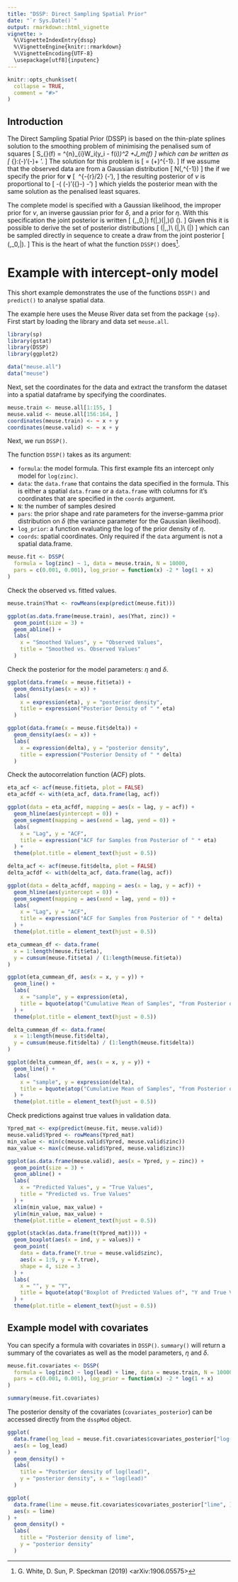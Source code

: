 ```yaml
---
title: "DSSP: Direct Sampling Spatial Prior"
date: "`r Sys.Date()`"
output: rmarkdown::html_vignette
vignette: >
  %\VignetteIndexEntry{dssp}
  %\VignetteEngine{knitr::rmarkdown}
  %\VignetteEncoding{UTF-8}
  \usepackage[utf8]{inputenc}
---
```


```r
knitr::opts_chunk$set(
  collapse = TRUE,
  comment = "#>"
)
```

## Introduction
The Direct Sampling Spatial Prior (DSSP) is based on the thin-plate splines solution to the smoothing problem of minimising the penalised sum of squares
\[
S_{\eta}(f) = \frac{1}{n}\sum^{n}_{i}W_i(y_i - f(\mathbf{x}_i))^2
+\eta J_m(f)
\]
which can be written as 
\[
\min_{\mathbf{\nu}}\:(\mathbf{y}-\mathbf{\nu})'\mathbf{W}(\mathbf{y}-\mathbf{\nu})+
\eta\mathbf{\nu}'\mathbf{M}\mathbf{\nu}.
\]
The solution for this problem is 
\[
\hat{\mathbf{\nu}}=
(\mathbf{W}+\eta\mathbf{M})^{-1}\mathbf{y}.
\]
If we assume that the observed data are from a Gaussian distribution
\[
\mathbf{y}\sim N(\mathbf{\nu},\delta\mathbf{W}^{-1})
\]
the if we specify the prior for $\mathbf{\nu}$ 
\[
\left[\mathbf{\nu}\mid\eta,\delta\right]\propto\ \frac{\eta}{\delta}^{-{r}/2}
\exp\left(-\frac{\eta}{2\delta}\mathbf{\nu}'\mathbf{M}\mathbf{\nu}\right),
\]
the resulting posterior of $\nu$ is proportional to 
\[
-\frac{1}{2\delta}\left( (\mathbf{y}-\mathbf{\nu})'\mathbf{W}({\mathbf{y}}-\mathbf{\nu})
-\eta\mathbf{\nu}'\mathbf{M}\mathbf{\nu}\right)
\]
which yields the posterior mean with the same solution as the penalised least squares. 

The complete model is specified with a Gaussian likelihood, the improper prior for $\nu$, an inverse gaussian prior for $\delta$, and a prior for $\eta$. With this specification the joint posterior is written
\[
\pi\left(\mathbf{\nu},\delta_0,\eta|\mathbf{y}\right)\propto
f(\mathbf{y}|\mathbf{\nu},\delta)\pi\left(\mathbf{\nu}|\eta,\delta\right)\pi\left(\delta\right)
\pi\left(\eta\right).
\]
Given this it is possible to derive the set of posterior distributions
\[
\pi\left(\mathbf{\nu}|\delta,\eta,\mathbf{y}\right)\\
\pi\left(\delta|\eta,\mathbf{y}\right)\\
\pi\left(\eta|\mathbf{y}\right)
\]
which can be sampled directly in sequence to create a draw from the joint posterior 
\[
\pi\left(\mathbf{\nu},\delta_0,\eta|\mathbf{y}\right).
\]
This is the heart of what the function `DSSP()` does^[G. White, D. Sun, P. Speckman (2019) <arXiv:1906.05575>].

# Example with intercept-only model

This short example demonstrates the use of the functions `DSSP()` and `predict()` to analyse spatial data.  

The example here uses the Meuse River data set from the package `{sp}`. First start by loading the library and data set `meuse.all`. 


```r
library(sp)
library(gstat)
library(DSSP)
library(ggplot2)

data("meuse.all")
data("meuse")
```


Next, set the coordinates for the data and extract the transform the dataset into a spatial dataframe by specifying the coordinates.

```r
meuse.train <- meuse.all[1:155, ]
meuse.valid <- meuse.all[156:164, ]
coordinates(meuse.train) <- ~ x + y
coordinates(meuse.valid) <- ~ x + y
```

Next, we run `DSSP()`.

The function `DSSP()` takes as its argument:

* `formula`: the model formula. This first example fits an intercept only model for `log(zinc)`.
* `data`: the `data.frame` that contains the data specified in the formula. This is either a spatial `data.frame` or a `data.frame` with columns for it's coordinates that are specified in the `coords` argument.
* `N`: the number of samples desired
* `pars`: the prior shape and rate parameters for the inverse-gamma prior distribution on $\delta$ (the variance parameter for the Gaussian likelihood).
* `log_prior`: a function evaluating the log of the prior density of $\eta$.
* `coords`: spatial coordinates. Only required if the `data` argument is not a spatial data.frame.

```r
meuse.fit <- DSSP(
  formula = log(zinc) ~ 1, data = meuse.train, N = 10000,
  pars = c(0.001, 0.001), log_prior = function(x) -2 * log(1 + x)
)
```

Check the observed vs. fitted values.
```r
meuse.train$Yhat <- rowMeans(exp(predict(meuse.fit)))

ggplot(as.data.frame(meuse.train), aes(Yhat, zinc)) +
  geom_point(size = 3) +
  geom_abline() +
  labs(
    x = "Smoothed Values", y = "Observed Values",
    title = "Smoothed vs. Observed Values"
  )
```

Check the posterior for the model parameters: $\eta$ and $\delta$.
```r
ggplot(data.frame(x = meuse.fit$eta)) +
  geom_density(aes(x = x)) +
  labs(
    x = expression(eta), y = "posterior density",
    title = expression("Posterior Density of " * eta)
  )

ggplot(data.frame(x = meuse.fit$delta)) +
  geom_density(aes(x = x)) +
  labs(
    x = expression(delta), y = "posterior density",
    title = expression("Posterior Density of " * delta)
  )
```

Check the autocorrelation function (ACF) plots.
```r
eta_acf <- acf(meuse.fit$eta, plot = FALSE)
eta_acfdf <- with(eta_acf, data.frame(lag, acf))

ggplot(data = eta_acfdf, mapping = aes(x = lag, y = acf)) +
  geom_hline(aes(yintercept = 0)) +
  geom_segment(mapping = aes(xend = lag, yend = 0)) +
  labs(
    x = "Lag", y = "ACF",
    title = expression("ACF for Samples from Posterior of " * eta)
  ) +
  theme(plot.title = element_text(hjust = 0.5))

delta_acf <- acf(meuse.fit$delta, plot = FALSE)
delta_acfdf <- with(delta_acf, data.frame(lag, acf))

ggplot(data = delta_acfdf, mapping = aes(x = lag, y = acf)) +
  geom_hline(aes(yintercept = 0)) +
  geom_segment(mapping = aes(xend = lag, yend = 0)) +
  labs(
    x = "Lag", y = "ACF",
    title = expression("ACF for Samples from Posterior of " * delta)
  ) +
  theme(plot.title = element_text(hjust = 0.5))
```


```r
eta_cummean_df <- data.frame(
  x = 1:length(meuse.fit$eta),
  y = cumsum(meuse.fit$eta) / (1:length(meuse.fit$eta))
)

ggplot(eta_cummean_df, aes(x = x, y = y)) +
  geom_line() +
  labs(
    x = "sample", y = expression(eta),
    title = bquote(atop("Cumulative Mean of Samples", "from Posterior of" ~ eta))
  ) +
  theme(plot.title = element_text(hjust = 0.5))

delta_cummean_df <- data.frame(
  x = 1:length(meuse.fit$delta),
  y = cumsum(meuse.fit$delta) / (1:length(meuse.fit$delta))
)

ggplot(delta_cummean_df, aes(x = x, y = y)) +
  geom_line() +
  labs(
    x = "sample", y = expression(delta),
    title = bquote(atop("Cumulative Mean of Samples", "from Posterior of" ~ delta))
  ) +
  theme(plot.title = element_text(hjust = 0.5))
```

Check predictions against true values in validation data.
```r
Ypred_mat <- exp(predict(meuse.fit, meuse.valid))
meuse.valid$Ypred <- rowMeans(Ypred_mat)
min_value <- min(c(meuse.valid$Ypred, meuse.valid$zinc))
max_value <- max(c(meuse.valid$Ypred, meuse.valid$zinc))

ggplot(as.data.frame(meuse.valid), aes(x = Ypred, y = zinc)) +
  geom_point(size = 3) +
  geom_abline() +
  labs(
    x = "Predicted Values", y = "True Values",
    title = "Predicted vs. True Values"
  ) +
  xlim(min_value, max_value) +
  ylim(min_value, max_value) +
  theme(plot.title = element_text(hjust = 0.5))

ggplot(stack(as.data.frame(t(Ypred_mat)))) +
  geom_boxplot(aes(x = ind, y = values)) +
  geom_point(
    data = data.frame(Y.true = meuse.valid$zinc),
    aes(x = 1:9, y = Y.true),
    shape = 4, size = 3
  ) +
  labs(
    x = "", y = "Y",
    title = bquote(atop("Boxplot of Predicted Values of", "Y and True Values (X)"))
  ) +
  theme(plot.title = element_text(hjust = 0.5))
```

## Example model with covariates

You can specify a formula with covariates in `DSSP()`. `summary()` will return a summary of the covariates as well as the model parameters, $\eta$ and $\delta$.

```r
meuse.fit.covariates <- DSSP(
  formula = log(zinc) ~ log(lead) + lime, data = meuse.train, N = 10000,
  pars = c(0.001, 0.001), log_prior = function(x) -2 * log(1 + x)
)

summary(meuse.fit.covariates)
```

The posterior density of the covariates (`covariates_posterior`) can be accessed directly from the `dsspMod` object.

```r
ggplot(
  data.frame(log_lead = meuse.fit.covariates$covariates_posterior["log(lead)", ]),
  aes(x = log_lead)
) +
  geom_density() +
  labs(
    title = "Posterior density of log(lead)",
    y = "posterior density", x = "log(lead)"
  )

ggplot(
  data.frame(lime = meuse.fit.covariates$covariates_posterior["lime", ]),
  aes(x = lime)
) +
  geom_density() +
  labs(
    title = "Posterior density of lime",
    y = "posterior density"
  )
```
